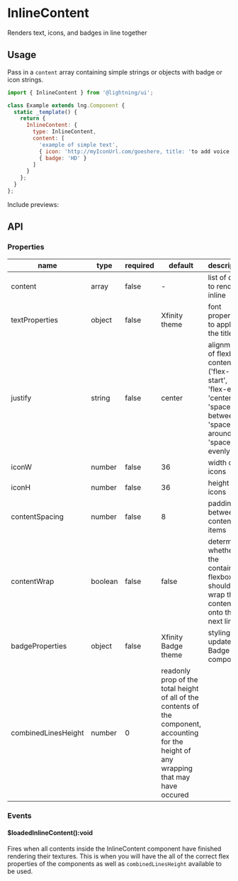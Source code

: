 
# InlineContent

Renders text, icons, and badges in line together

## Usage

Pass in a `content` array containing simple strings or objects with badge or icon strings.

```js
import { InlineContent } from '@lightning/ui';

class Example extends lng.Component {
  static _template() {
    return {
      InlineContent: {
        type: InlineContent,
        content: [
          'example of simple text',
          { icon: 'http://myIconUrl.com/goeshere, title: 'to add voice out content (essentially alt text)' },
          { badge: 'HD' }
        ]
      }
    };
  }
};
```

Include previews:

<Canvas>
  <Story id="inlinecontent--basic" />
</Canvas>

## API

### Properties

name|type|required|default|description
--|--|--|--|--
content|array|false|-|list of data to render inline
textProperties|object|false|Xfinity theme|font properties to apply to the title
justify|string|false|center|alignment of flexbox content ('flex-start', 'flex-end', 'center', 'space-between', 'space-around', 'space-evenly')
iconW|number|false|36|width of all icons
iconH|number|false|36|height of all icons
contentSpacing|number|false|8|padding between all content items
contentWrap|boolean|false|false|determines whether the containing flexbox should wrap the content onto the next line
badgeProperties|object|false|Xfinity Badge theme|styling to update the Badge component
combinedLinesHeight|number|0|readonly prop of the total height of all of the contents of the component, accounting for the height of any wrapping that may have occured

### Events

#### $loadedInlineContent():void

Fires when all contents inside the InlineContent component have finished rendering their textures. This is when you will have the all of the correct flex properties of the components as well as `combinedLinesHeight` available to be used.